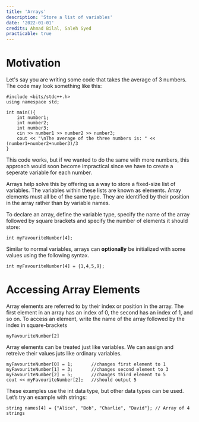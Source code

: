 ```yaml
---
title: 'Arrays'
description: 'Store a list of variables'
date: '2022-01-01'
credits: Ahmad Bilal, Saleh Syed
practicable: true
---
```


# Motivation

Let's say you are writing some code that takes the average of 3 numbers. The code may look something like this:

```
#include <bits/stdc++.h>
using namespace std;

int main(){
    int number1;
    int number2;
    int number3;
    cin >> number1 >> number2 >> number3;
    cout << "\nThe average of the three numbers is: " <<  (number1+number2+number3)/3
}
```

This code works, but if we wanted to do the same with more numbers, this approach would soon become impractical since we have to create a seperate variable for each number.

Arrays help solve this by offering us a way to store a fixed-size list of variables. The variables within these lists are known as elements. Array elements must all be of the same type. They are identified by their position in the array rather than by variable names.

To declare an array, define the variable type, specify the name of the array followed by square brackets and specify the number of elements it should store:

```
int myFavouriteNumber[4];
```

Similar to normal variables, arrays can **optionally** be initialized with some values using the following syntax.

```
int myFavouriteNumber[4] = {1,4,5,9};
```

# Accessing Array Elements

Array elements are referred to by their index or position in the array. The first element in an array has an index of 0, the second has an index of 1, and so on. To access an element, write the name of the array followed by the index in square-brackets

```
myFavouriteNumber[2]
```

Array elements can be treated just like variables. We can assign and retreive their values juts like ordinary variables.

```
myFavouriteNumber[0] = 1;       //changes first element to 1
myFavouriteNumber[1] = 3;       //changes second element to 3
myFavouriteNumber[2] = 5;       //changes third element to 5
cout << myFavouriteNumber[2];   //should output 5
```

These examples use the int data type, but other data types can be used. Let’s try an example with strings:

```
string names[4] = {"Alice", "Bob", "Charlie", "David"}; // Array of 4 strings

```
